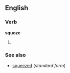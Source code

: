 ==English==

===Verb===
'''squoze'''

# {{context||jocular}} {{past of|squeeze}}

===See also===
*[[squeezed]] (''standard form'')